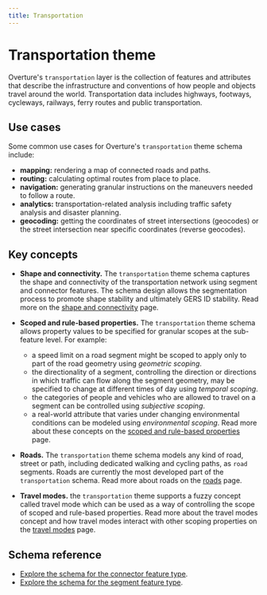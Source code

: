 ```yaml
---
title: Transportation
---
```



# Transportation theme

Overture's `transportation` layer is the collection of features and attributes that describe the infrastructure and conventions of how people and objects travel around the world. Transportation data includes highways, footways, cycleways, railways, ferry routes and public transportation.

<!--
High-level description above 👆 lifted from:
  https://wiki.overturemaps.org/display/PROJ/Transportation+Task+Force
-->

## Use cases

Some common use cases for Overture's `transportation` theme schema include:

- **mapping:** rendering a map of connected roads and paths.
- **routing:** calculating optimal routes from place to place.
- **navigation:** generating granular instructions on the maneuvers needed to
  follow a route.
- **analytics:** transportation-related analysis including traffic safety
  analysis and disaster planning.
- **geocoding:** getting the coordinates of street intersections (geocodes) or
  the street intersection near specific coordinates (reverse geocodes).

## Key concepts

- **Shape and connectivity.** The `transportation` theme schema captures the shape
and connectivity of the transportation network using segment and connector
features. The schema design allows the segmentation process to promote shape
stability and ultimately GERS ID stability. Read more on the [shape and connectivity](shape-connectivity) page.

- **Scoped and rule-based properties.** The `transportation` theme schema allows property values to be specified for granular scopes at the sub-feature level. For example:
  - a speed limit on a road segment might be scoped to apply only to part of the
  road geometry using _geometric scoping_.
  - the directionality of a segment, controlling the direction or directions in
  which traffic can flow along the segment geometry, may be specified to change
  at different times of day using _temporal scoping_.
  - the categories of people and vehicles who are allowed to travel on a segment
  can be controlled using _subjective scoping_.
  - a real-world attribute that varies under changing environmental conditions can
  be modeled using _environmental scoping_.
Read more about these concepts on the [scoped and rule-based properties](/overview/feature-model/scoping-rules) page.

- **Roads.** The `transportation` theme schema models any kind of road, street or
path, including dedicated walking and cycling paths, as `road` segments. Roads
are currently the most developed part of the `transportation` schema. Read more about roads on the [roads](roads) page.

- **Travel modes.** the `transportation` theme supports a fuzzy concept called
travel mode which can be used as a way of controlling the scope of scoped
and rule-based properties. Read more about the travel modes concept and how travel modes interact with other scoping properties on the [travel modes](travel-modes) page.


## Schema reference

- [Explore the schema for the connector feature type](/reference/transportation/connector).
- [Explore the schema for the segment feature type](/reference/transportation/segment).

